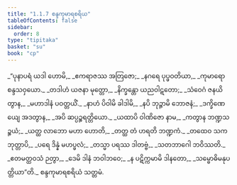 ```yaml
---
title: "1.1.7 စန္ဒကုမာရစရိယ"
tableOfContents: false
sidebar:
  order: 8
type: "tipitaka"
basket: "su"
book: "cp"
---
```



<DynamicBreadcrumb />

<Division number="45" book="cp">

<Paragraph number="52" type="verses" book="cp">
_“ပုနာပရံ ယဒါ ဟောမိ,_  
_ဧကရာဇဿ အတြဇော;_  
_နဂရေ ပုပ္ဖဝတိယာ,_  
_ကုမာရော စန္ဒသဝှယော._  

</Paragraph>

</Division>
<Division number="46" book="cp">

<Paragraph number="53" type="verses" book="cp">
_တဒါဟံ ယဇနာ မုတ္တော,_  
_နိက္ခန္တော ယညဝါဋတော;_  
_သံဝေဂံ ဇနယိတွာန,_  
_မဟာဒါနံ ပဝတ္တယိံ._  

</Paragraph>

</Division>
<Division number="47" book="cp">

<Paragraph number="54" type="verses" book="cp">
_နာဟံ ပိဝါမိ ခါဒါမိ,_  
_နပိ ဘုဉ္ဇာမိ ဘောဇနံ;_  
_ဒက္ခိဏေယျေ အဒတွာန,_  
_အပိ ဆပ္ပဉ္စရတ္တိယော._  

</Paragraph>

</Division>
<Division number="48" book="cp">

<Paragraph number="55" type="verses" book="cp">
_ယထာပိ ဝါဏိဇော နာမ,_  
_ကတွာန ဘဏ္ဍသဉ္စယံ;_  
_ယတ္ထ လာဘော မဟာ ဟောတိ,_  
_တတ္ထ တံ ဟရတိ ဘဏ္ဍကံ._  

</Paragraph>

</Division>
<Division number="49" book="cp">

<Paragraph number="56" type="verses" book="cp">
_တထေဝ သကဘုတ္တာပိ,_  
_ပရေ ဒိန္နံ မဟပ္ဖလံ;_  
_တသ္မာ ပရဿ ဒါတဗ္ဗံ,_  
_သတဘာဂေါ ဘဝိဿတိ._  

</Paragraph>

</Division>
<Division number="50" book="cp">

<Paragraph number="57" type="verses" book="cp">
_ဧတမတ္ထဝသံ ဉတွာ,_  
_ဒေမိ ဒါနံ ဘဝါဘဝေ;_  
_န ပဋိက္ကမာမိ ဒါနတော,_  
_သမ္ဗောဓိမနုပတ္တိယာ”တိ._  


</Paragraph>
</Division>

<Paragraph number="58" type="center" book="cp">
စန္ဒကုမာရစရိယံ သတ္တမံ.
</Paragraph>